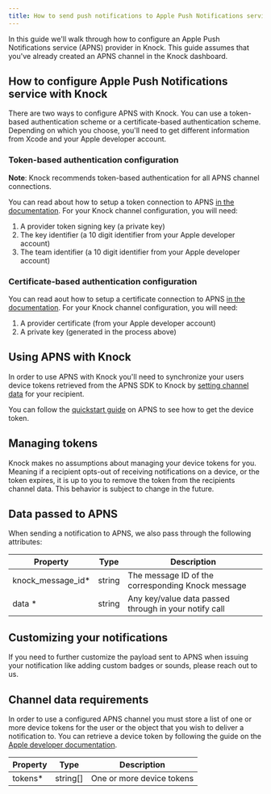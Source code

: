 ```yaml
---
title: How to send push notifications to Apple Push Notifications service
---
```



In this guide we'll walk through how to configure an Apple Push Notifications service (APNS) provider in Knock. This guide assumes that you've already created an APNS channel in the Knock dashboard.

## How to configure Apple Push Notifications service with Knock

There are two ways to configure APNS with Knock. You can use a token-based authentication scheme or a certificate-based authentication scheme. Depending on which you choose, you'll need to get different information from Xcode and your Apple developer account.

### Token-based authentication configuration

**Note**: Knock recommends token-based authentication for all APNS channel connections.

You can read about how to setup a token connection to APNS [in the documentation](https://developer.apple.com/documentation/usernotifications/setting_up_a_remote_notification_server/establishing_a_token-based_connection_to_apns). For your Knock channel configuration, you will need:

1. A provider token signing key (a private key)
2. The key identifier (a 10 digit identifier from your Apple developer account)
3. The team identifier (a 10 digit identifier from your Apple developer account)

### Certificate-based authentication configuration

You can read aout how to setup a certificate connection to APNS [in the documentation](https://developer.apple.com/documentation/usernotifications/setting_up_a_remote_notification_server/establishing_a_certificate-based_connection_to_apns). For your Knock channel configuration, you will need:

1. A provider certificate (from your Apple developer account)
2. A private key (generated in the process above)

## Using APNS with Knock

In order to use APNS with Knock you'll need to synchronize your users device tokens retrieved from the APNS SDK to Knock by [setting channel data](/send-notifications/setting-channel-data) for your recipient.

You can follow the [quickstart guide](https://developer.apple.com/documentation/usernotifications/registering_your_app_with_apns) on APNS to see how to get the device token.

<MultiLangCodeBlock
  snippet="users.setChannelData-push"
  title="Set APNS channel data for a user"
/>

## Managing tokens

Knock makes no assumptions about managing your device tokens for you. Meaning if a recipient opts-out of receiving notifications on a device, or the token expires, it is up to you to remove the token from the recipients channel data. This behavior is subject to change in the future.

## Data passed to APNS

When sending a notification to APNS, we also pass through the following attributes:

| Property           | Type   | Description                                           |
| ------------------ | ------ | ----------------------------------------------------- |
| knock_message_id\* | string | The message ID of the corresponding Knock message     |
| data \*            | string | Any key/value data passed through in your notify call |

## Customizing your notifications

If you need to further customize the payload sent to APNS when issuing your notification like adding custom badges or sounds, please reach out to us.

## Channel data requirements

In order to use a configured APNS channel you must store a list of one or more device tokens for the user or the object that you wish to deliver a notification to. You can retrieve a device token by following the guide on the [Apple developer documentation](https://developer.apple.com/documentation/usernotifications/registering_your_app_with_apns).

| Property | Type     | Description               |
| -------- | -------- | ------------------------- |
| tokens\* | string[] | One or more device tokens |
